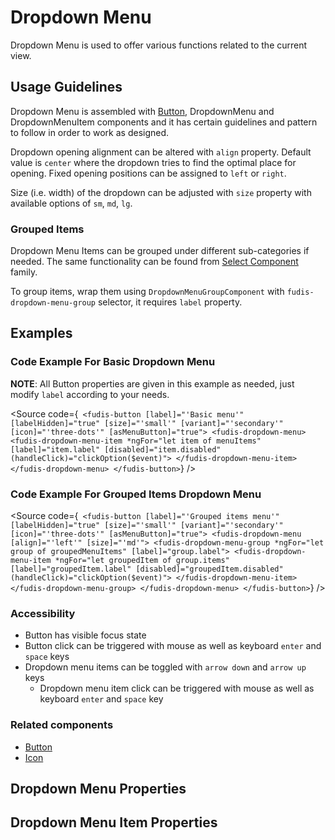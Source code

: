 
<Meta title="Components/Dropdown Menu" />

# Dropdown Menu

Dropdown Menu is used to offer various functions related to the current view.

## Usage Guidelines

Dropdown Menu is assembled with [Button](/docs/components-button--documentation), DropdownMenu and DropdownMenuItem components and it has certain guidelines and pattern to follow in order to work as designed.

Dropdown opening alignment can be altered with `align` property. Default value is `center` where the dropdown tries to find the optimal place for opening.
Fixed opening positions can be assigned to `left` or `right`.

Size (i.e. width) of the dropdown can be adjusted with `size` property with available options of `sm`, `md`, `lg`.

### Grouped Items

Dropdown Menu Items can be grouped under different sub-categories if needed. The same functionality can be found from [Select Component](/docs/components-form-select-common-features--documentation#grouping-options) family.

To group items, wrap them using `DropdownMenuGroupComponent` with `fudis-dropdown-menu-group` selector, it requires `label` property.

## Examples

<Canvas of={DropdownMenuStories.Example} />

### Code Example For Basic Dropdown Menu

**NOTE**: All Button properties are given in this example as needed, just modify `label` according to your needs.

<Source
  code={`
<fudis-button
 [label]="'Basic menu'"
 [labelHidden]="true"
 [size]="'small'"
 [variant]="'secondary'"
 [icon]="'three-dots'"
 [asMenuButton]="true">
 <fudis-dropdown-menu>
  <fudis-dropdown-menu-item
   *ngFor="let item of menuItems"
   [label]="item.label"
   [disabled]="item.disabled"
   (handleClick)="clickOption($event)">
  </fudis-dropdown-menu-item>
 </fudis-dropdown-menu>
</fudis-button>`}
/>

### Code Example For Grouped Items Dropdown Menu

<Source
  code={`
<fudis-button
 [label]="'Grouped items menu'"
 [labelHidden]="true"
 [size]="'small'"
 [variant]="'secondary'"
 [icon]="'three-dots'"
 [asMenuButton]="true">
 <fudis-dropdown-menu [align]="'left'" [size]="'md'">
  <fudis-dropdown-menu-group
   *ngFor="let group of groupedMenuItems"
   [label]="group.label">
   <fudis-dropdown-menu-item
    *ngFor="let groupedItem of group.items"
    [label]="groupedItem.label"
    [disabled]="groupedItem.disabled"
    (handleClick)="clickOption($event)">
   </fudis-dropdown-menu-item>
  </fudis-dropdown-menu-group>
 </fudis-dropdown-menu>
</fudis-button>`}
/>

### Accessibility

- Button has visible focus state
- Button click can be triggered with mouse as well as keyboard <code>enter</code> and <code>space</code> keys
- Dropdown menu items can be toggled with <code>arrow down</code> and <code>arrow up</code> keys
  - Dropdown menu item click can be triggered with mouse as well as keyboard <code>enter</code> and <code>space</code> key

### Related components

- [Button](/docs/components-button--documentation)
- [Icon](/docs/components-icon--documentation)

## Dropdown Menu Properties

<ArgTypes of={DropdownMenuComponent} exclude={dropdownMenuExclude} />

## Dropdown Menu Item Properties

<ArgTypes of={DropdownMenuItemComponent} exclude={dropdownMenuItemExclude} />
